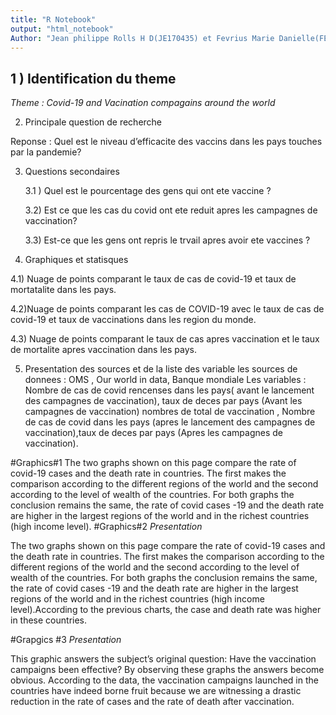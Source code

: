 ---
title: "R Notebook"
output: "html_notebook"
Author: "Jean philippe Rolls H D(JE170435) et Fevrius Marie Danielle(FE163703)"
---

## 1 ) Identification du theme

*Theme : Covid-19 and Vacination compagains around the world*

2) Principale question de recherche

Reponse : Quel est le niveau d'efficacite des vaccins dans les pays touches par la pandemie? 


3) Questions secondaires
   
   3.1 ) Quel est le pourcentage des gens qui ont ete vaccine ?  
   
   3.2) Est ce que les cas du covid ont ete reduit apres les campagnes de vaccination? 
   
   3.3) Est-ce que les gens ont repris le trvail apres avoir ete vaccines ?
   
4) Graphiques et statisques

    
4.1) Nuage de points comparant le taux de cas de covid-19 et  taux de mortatalite dans les pays.

   4.2)Nuage de points comparant les cas de COVID-19 avec le taux de cas de covid-19 et  taux de vaccinations dans les region du monde.
   
   4.3) Nuage de points comparant le taux de cas apres vaccination et le taux de  mortalite apres vaccination dans les pays.
   
   

   
5) Presentation des sources et de la liste des variable 
les sources de donnees : OMS , Our world in data, Banque mondiale 
Les variables : Nombre de cas de covid rencenses dans les pays( avant le lancement des campagnes de vaccination), taux de deces par pays (Avant les campagnes de vaccination) nombres de total de vaccination , Nombre de cas de covid dans les pays (apres le lancement des campagnes de vaccination),taux de deces par pays (Apres les campagnes de
vaccination).












#Graphics#1
The two graphs shown on this page compare the rate of covid-19 cases and the death rate in countries. The first makes the comparison according to the different regions of the world and the second according to the level of wealth of the countries. For both graphs the conclusion remains the same, the rate of covid cases -19 and the death rate are higher in the largest regions of the world and in the richest countries (high income level).
#Graphics#2
*Presentation*


The two graphs shown on this page compare the rate of covid-19 cases and the death rate in countries. The first makes the comparison according to the different regions of the world and the second according to the level of wealth of the countries. For both graphs the conclusion remains the same, the rate of covid cases -19 and the death rate are higher in the largest regions of the world and in the richest countries (high income level).According to the previous charts, the case and death rate was higher in these countries.

#Grapgics #3
*Presentation*

This graphic answers the subject's original question: Have the vaccination campaigns been effective? By observing these graphs the answers become obvious. According to the data, the vaccination campaigns launched in the countries have indeed borne fruit because we are witnessing a drastic reduction in the rate of cases and the rate of death after vaccination.